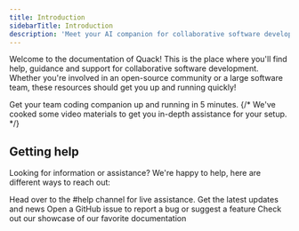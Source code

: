 ```yaml
---
title: Introduction
sidebarTitle: Introduction
description: 'Meet your AI companion for collaborative software development'
---
```


Welcome to the documentation of Quack! This is the place where you'll find help, guidance and support for collaborative software development. Whether you're involved in an open-source community or a large software team, these resources should get you up and running quickly!

<CardGroup cols={2}>
  <Card
    title="Quick start"
    icon="forward"
    href="/getting-started/quickstart"
  >
    Get your team coding companion up and running in 5 minutes.
  </Card>
  {/* <Card
    title="Video walkthrough"
    icon="youtube"
    href="https://dub.sh/quack-demo"
  >
    We've cooked some video materials to get you in-depth assistance for your setup.
  </Card> */}
</CardGroup>

## Getting help

Looking for information or assistance? We're happy to help, here are different ways to reach out:

<CardGroup cols={2}>
  <Card
    title="Join our Discord server"
    icon="discord"
    href="https://discord.gg/E9rY3bVCWd"
  >
    Head over to the #help channel for live assistance.
  </Card>
  <Card
    title="Follow us on Twitter"
    icon="twitter"
    href="https://twitter.com/quack_ai"
  >
    Get the latest updates and news
  </Card>
  <Card
    title="Give us a star on GitHub"
    icon="star"
    href="https://github.com/quack-ai/companion"
  >
    Open a GitHub issue to report a bug or suggest a feature
  </Card>
  <Card
    title="Shoot us an email"
    icon="envelope"
    href="mailto:hello@quackai.com"
  >
    Check out our showcase of our favorite documentation
  </Card>
</CardGroup>

